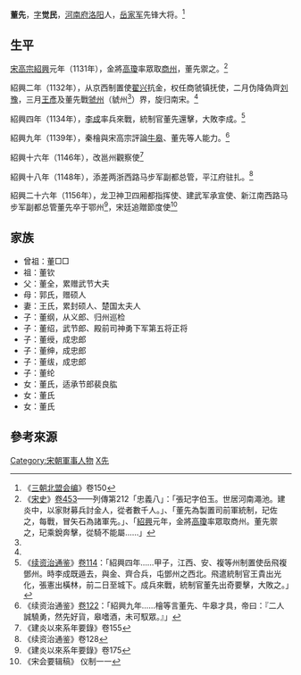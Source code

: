 '''董先'''，[[表字|字]]'''觉民'''，[[河南府|河南府]][[洛阳县|洛阳]]人，[[岳家军|岳家军]]先锋大将。<ref name="三朝北盟会编150">《[[三朝北盟会编|三朝北盟会编]]》卷150</ref>

==生平==
[[宋高宗|宋高宗]][[紹興_(南宋)|紹興]]元年（1131年），金將[[高瓊|高瓊]]率眾取[[商州_(古代)|商州]]，董先禦之。<ref>《[[宋史|宋史]]》[[:s:宋史/卷453|卷453]]——列傳第212「忠義八」：「張玘字伯玉。世居河南澠池。建炎中，以家財募兵討金人，從者數千人。」、「董先為製置司前軍統制，玘佐之，每戰，冒矢石為諸軍先。」、「[[紹興_(南宋)|紹興]]元年，金將[[高瓊|高瓊]]率眾取商州。董先禦之，玘乘銳奔擊，從騎不能屬……」</ref>

紹興二年（1132年），从京西制置使[[翟兴|翟兴]]抗金，权任商虢镇抚使，二月伪降偽齊[[刘豫|刘豫]]，三月[[王彥_(南宋)|王彥]]及董先戰[[虢州|虢州]]（䝞州<ref name="三朝北盟会编150"/>）界，旋归南宋。<ref name="三朝北盟会编150"/>

紹興四年（1134年），[[李成_(金朝)|李成]]率兵來戰，統制官董先還擊，大敗李成。<ref>《[[续资治通鉴|续资治通鉴]]》[[:s:續資治通鑑/卷114|卷114]]：「紹興四年……甲子，江西、安、複等州制置使岳飛複鄧州。時李成既遁去，與金、齊合兵，屯鄧州之西北。飛遣統制官王貴出光化，張憲出橫林，前二日至城下。成兵來戰，統制官董先出奇要擊，大敗之。」</ref>

紹興九年（1139年），秦檜與宋高宗評論[[牛皋|牛皋]]、董先等人能力。<ref>《续资治通鉴》[[:s:續資治通鑑/卷122|卷122]]：「紹興九年……檜等言董先、牛皋才具，帝曰：『二人誠驍勇，然先好貨，皋嗜酒，未可馭眾。』」</ref>

紹興十六年（1146年），改邕州觀察使<ref>《建炎以來系年要錄》卷155</ref>

紹興十八年（1148年），添差两浙西路马步军副都总管，平江府驻扎。<ref>《续资治通鉴》卷128</ref>

紹興二十六年（1156年），龙卫神卫四厢都指挥使、建武军承宣使、新江南西路马步军副都总管董先卒于鄂州<ref>《建炎以來系年要錄》卷175</ref>，宋廷追贈節度使<ref>《宋会要辑稿》 仪制一一</ref>

== 家族 ==
*曾祖：董□□
*祖：董钦
*父：董全，累赠武节大夫
*母：郭氏，赠硕人
*妻：王氏，累封硕人、楚国太夫人
*子：董纲，从义郎、归州巡检
*子：董绍，武节郎、殿前司神勇下军第五将正将
*子：董绶，成忠郎
*子：董绅，成忠郎
*子：董绂，成忠郎
*子：董纶
*女：董氏，适承节郎裴良肱
*女：董氏
*女：董氏

== 參考來源 ==
{{reflist|1}}

[[Category:宋朝軍事人物|Category:宋朝軍事人物]]
[[Category:董姓|X先]]